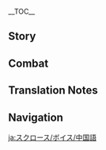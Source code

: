 {{CharacterTabs}}
{{LanguageTabs}}

__TOC__
==Story==
{{VO/Story
|character           = Sucrose
|language            = zh
|language_s          = zh
|language_t          = zh-tw
|name_s              = 砂糖
|name_t              = 砂糖

|vo_01_01_title_s    = 初次见面…
|vo_01_01_title_t    = 初次見面…
|vo_01_01_subtitle   = Hello
|vo_01_01_file       = VO_{language}{character} Hello.ogg
|vo_01_01_tx_s       = 我是砂糖，炼金术的…研究员。听说你去过很多地方，一定也…不，没什么，第一次见面，不该这么麻烦你。但…如果你愿意，和我讲讲路上有意思的事，那个…我，会很开心的。
|vo_01_01_tx_t       = 我是砂糖，煉金術的…研究員。聽說{{MC|你|妳}}去過很多地方，一定也…不，沒什麼，第一次見面，不該這麼麻煩{{MC|你|妳}}。但…如果{{MC|你|妳}}願意，和我講講路上有意思的事，那個…我，會很開心的。
|vo_01_01_rm_s       = Wǒ shì Shātáng, Liànjīnshù de... yánjiūyuán. tīngshuō nǐ qùguò hěnduō dìfāng, yīdìng yě... Bù, méishénme, dìyīcì jiànmiàn, bùgāi zhème máfan nǐ. Dàn... Rúguǒ nǐ yuànyì, hé wǒ jiǎngjiǎng lùshàng yǒu yìsì de shì, nàge... Wǒ, huì hěn kāixīn de.
|vo_01_01_rm_t       = Wǒ shì Shātáng, Liànjīnshù de... yánjiùyuán. tīngshuō nǐ qùguò hěnduō dìfāng, yīdìng yě... Bù, méishénme, dìyīcì jiànmiàn, bùgāi zhème máfan nǐ. Dàn... Rúguǒ nǐ yuànyì, hàn wǒ jiǎngjiǎng lùshàng yǒu yìsì de shì, nàge... Wǒ, huì hěn kāixīn de.
|vo_02_01_title_s    = 闲聊・好奇
|vo_02_01_title_t    = 閒聊・好奇
|vo_02_01_subtitle   = Chat: Curiosity
|vo_02_01_file       = VO_{language}{character} Chat - Curiosity.ogg
|vo_02_01_tx_s       = 那是什么？啊…不见了，我可以去看看吗！
|vo_02_01_tx_t       = 那是什麼？啊…不見了，我可以去看看嗎！
|vo_02_01_rm         = Nà shì shénme? A... Bùjiànle, wǒ kěyǐ qù kànkàn ma!
|vo_02_02_title_s    = 闲聊・整理
|vo_02_02_title_t    = 閒聊・整理
|vo_02_02_subtitle   = Chat: Organization
|vo_02_02_file       = VO_{language}{character} Chat - Organization.ogg
|vo_02_02_tx_s       = 趁现在，赶快整理一下研究笔记…
|vo_02_02_tx_t       = 趁現在，趕快整理一下研究筆記…
|vo_02_02_rm_s       = Chèn xiànzài, gǎnkuài zhěnglǐ yīxià yánjiū bǐjì...
|vo_02_02_rm_t       = Chèn xiànzài, gǎnkuài zhěnglǐ yīxià yánjiù bǐjì...
|vo_02_03_title_s    = 闲聊・深呼吸
|vo_02_03_title_t    = 閒聊・深呼吸
|vo_02_03_subtitle   = Chat: Deep Breaths
|vo_02_03_file       = VO_{language}{character} Chat - Deep Breaths.ogg
|vo_02_03_tx_s       = 嗯&mdash;&mdash;！好久没出来透气了。
|vo_02_03_tx_t       = 嗯&mdash;&mdash;！好久沒出來透氣了。
|vo_02_03_rm         = Ng{{lmdash}}! Hǎojiǔ méi chūlái tòuqìle.

<!-- Weather -->
|vo_03_01_title_s    = 刮大风了…
|vo_03_01_title_t    = 颳大風了…
|vo_03_01_subtitle   = When the Wind Is Blowing
|vo_03_01_file       = VO_{language}{character} When the Wind Is Blowing.ogg
|vo_03_01_tx_s       = 今天城里的风车，转得好快。欸，你说，如果在小动物背上，也装一个像风车一样的东西，会让它们跑得更快呢，还是会飞起来呢？
|vo_03_01_tx_t       = 今天城裡的風車，轉得好快。欸，{{MC|你|妳}}說，如果在小動物背上，也裝一個像風車一樣的東西，會讓它們跑得更快呢，還是會飛起來呢？
|vo_03_01_rm_s       = Jīntiān chénglǐ de fēngchē, zhuàn dé hǎo kuài. Ei, nǐ shuō, rúguǒ zài xiǎo-dòngwù bèishàng, yě zhuāng yīgè xiàng fēngchē yīyàng de dōngxi, huì ràng tāmen pǎo de gēng kuài ne, háishì huì fēiqǐlái ne?
|vo_03_01_rm_t       = 
|vo_03_02_title_s    = 下雪的时候…
|vo_03_02_title_t    = 下雪的時候…
|vo_03_02_subtitle   = When It Snows
|vo_03_02_file       = VO_{language}{character} When It Snows.ogg
|vo_03_02_tx_s       = 这么大的雪，一年都没有几次，错过了，想研究就要等明年了，所以就别拦我啦。啊…阿嚏！呃…我知道了，我多穿一点…
|vo_03_02_tx_t       = 這麼大的雪，一年都沒有幾次，錯過了，想研究就要等明年了，所以就別攔我啦。啊…阿嚏！呃…我知道了，我多穿一點…
|vo_03_02_rm_s       = Zhème dà de xuě, yī nián dōu méiyǒu jǐ cì, cuòguòle, xiǎng yánjiū jiù yào děng míngniánle, suǒyǐ jiù bié lán wǒ la. A... Atì! E... Wǒ zhīdàole, wǒ duō chuān yīdiǎn...
|vo_03_02_rm_t       = Zhème dà de xuě, yī nián dōu méiyǒu jǐ cì, cuòguòle, xiǎng yánjiù jiù yào děng míngniánle, suǒyǐ jiù bié lán wǒ la. A... Atì! E... Wǒ zhīdàole, wǒ duō chuān yīdiǎn...
|vo_03_03_title_s    = 阳光很好…
|vo_03_03_title_t    = 陽光很好…
|vo_03_03_subtitle   = When the Sun Is Out
|vo_03_03_file       = VO_{language}{character} When the Sun Is Out.ogg
|vo_03_03_tx_s       = 天…天已经亮了？！那、那再做最后一次实验吧，做完就休息！嗯，最后一次…
|vo_03_03_tx_t       = 天…天已經亮了？！那、那再做最後一次實驗吧，做完就休息！嗯，最後一次…
|vo_03_03_rm_s       = Tiān... Tiān yǐjīng liàng le?! Nà, nà zàizuò zuìhòu yīcì shíyàn ba, zuòwán jiù xiūxi! Ng, zuìhòu yīcì...
|vo_03_03_rm_t       = Tiān... Tiān yǐjīng liàng le?! Nà, nà zàizuò zuìhòu yīcì shíyàn ba, zuòwán jiù xiūxí! Ng, zuìhòu yīcì...
|vo_03_04_title_s    = 下雨的时候…
|vo_03_04_title_t    = 下雨的時候…
|vo_03_04_subtitle   = When It Rains
|vo_03_04_file       = VO_{language}{character} When It Rains.ogg
|vo_03_04_tx_s       = 湿度上升，嗯…要不要再加一组实验呢？
|vo_03_04_tx_t       = 濕度上升，嗯…要不要再加一組實驗呢？
|vo_03_04_rm         = Shīdù shàngshēng, ng... Yàobùyào zài jiā yī zǔ shíyàn ne?
|vo_04_01_title_s    = 早上好…
|vo_04_01_title_t    = 早安…
|vo_04_01_subtitle   = Good Morning
|vo_04_01_file       = VO_{language}{character} Good Morning.ogg
|vo_04_01_tx_s       = 早上好，昨晚睡得还好吗？研究表明，只有睡眠充足，第二天的精神才会好，而且，脑袋的运转也会更高效哦。欸…什么？我总是熬夜？那个…唔，没办法嘛。
|vo_04_01_tx_t       = 早安，昨晚睡得還好嗎？研究表明，只有睡眠充足，第二天的精神才會好，而且，腦袋的運轉也會更順暢哦。欸…什麼？我總是熬夜？那個…唔，沒辦法嘛。
|vo_04_01_rm_s       = Zǎoshàng-hǎo, zuówǎn shuì de hái hǎo ma? Yánjiū biǎomíng, zhǐyǒu shuìmián chōngzú, dì'èr tiān de jīngshén cái huì hǎo, érqiě, nǎodài de yùnzhuàn yě huì gèng gāoxiào o. Ei... Shénme? Wǒ zǒngshì áoyè? Nàge... N, méi bànfǎ ma.
|vo_04_01_rm_t       = Zǎo'ān, zuówǎn shuì de hái hǎo ma? Yánjiù biǎomíng, zhǐyǒu shuìmián chōngzú, dì'èr tiān de jīngshén cái huì hǎo, érqiě, nǎodài de yùnzhuàn yě huì gèng shùnchàng o. Ei... Shénme? Wǒ zǒngshì áoyè? Nàge... N, méi bànfǎ ma.
|vo_04_02_title_s    = 中午好…
|vo_04_02_title_t    = 午安…
|vo_04_02_subtitle   = Good Afternoon
|vo_04_02_file       = VO_{language}{character} Good Afternoon.ogg
|vo_04_02_tx_s       = 呜哇！别、别过来！啊…不是，我的意思是，不要靠得太近，我在做实验，这个…可能会爆炸的。
|vo_04_02_tx_t       = 嗚哇！別、別過來！啊…不是，我的意思是，不要靠得太近，我在做實驗，這個…可能會爆炸的。
|vo_04_02_rm         = Wuwa! Bié, bié guòlái! A... Bùshì, wǒ de yìsì shì, bùyào kào de tài jìn, wǒ zài zuò shíyàn, zhège... kěnéng huì bàozhà de.
|vo_04_03_title_s    = 晚上好…
|vo_04_03_title_t    = 晚上好…
|vo_04_03_subtitle   = Good Evening
|vo_04_03_file       = VO_{language}{character} Good Evening.ogg
|vo_04_03_tx_s       = 晚上好，啊…请稍等一下！「实验体玖零伍式」的光照分泌物其实有两种，为了明确区分，就叫「壹零叁叁式」和「壹零叁伍式」…嗯，好了，请问有什么事情要找我吗？
|vo_04_03_tx_t       = 晚上好，啊…請稍等一下！「實驗體玖零伍式」的光照分泌物其實有兩種，為了明確區分，就叫「壹零三參式」和「壹零參伍式」…嗯，好了，請問有什麼事情要找我嗎？
|vo_04_03_rm_s       = Wǎnshàng-hǎo, A... qǐng shāoděng yīxià! "Shíyàn-tǐ Jiǔlíngwǔ-shì" de guāngzhào fēnmìwù qíshí yǒu liǎng zhǒng, wèile míngquè qūfēn, jiù jiào "Yīlíngsānsān-shì" hé "Yīlíngsānwǔ-shì"... Ng, hǎole, qǐngwèn yǒu shénme shìqíng yào zhǎo wǒ ma?
|vo_04_03_rm_t       = Wǎnshàng-hǎo, A... qǐng shāoděng yīxià! "Shíyàn-tǐ Jiǔlíngwǔ-shì" de guāngzhào fēnmìwù qíshí yǒu liǎng zhǒng, wèile míngquè qūfēn, jiù jiào "Yīlíngsānsān-shì" hàn "Yīlíngsānwǔ-shì"... Ng, hǎole, qǐngwèn yǒu shénme shìqíng yào zhǎo wǒ ma?
|vo_04_04_title_s    = 晚安…
|vo_04_04_title_t    = 晚安…
|vo_04_04_subtitle   = Good Night
|vo_04_04_file       = VO_{language}{character} Good Night.ogg
|vo_04_04_tx_s       = 不用等我，先去休息吧。唔…有这么不放心吗？实验已经在收尾了，不会熬夜的，真的…
|vo_04_04_tx_t       = 不用等我，先去休息吧。唔…有這麼不放心嗎？實驗已經在收尾了，不會熬夜的，真的…
|vo_04_04_rm_s       = Bùyòng děng wǒ, xiān qù xiūxi bā. N... Yǒu zhème bù fàngxīn ma? Shíyàn yǐjīng zài shōuwěile, bùhuì áoyè de, zhēnde...
|vo_04_04_rm_t       = Bùyòng děng wǒ, xiān qù xiūxí bā. N... Yǒu zhème bù fàngxīn ma? Shíyàn yǐjīng zài shōuwěile, bùhuì áoyè de, zhēnde...
|vo_05_01_title_s    = 关于{name_s}自己・「生物炼金」
|vo_05_01_title_t    = 關於{name_t}自己・「生物煉金」
|vo_05_01_subtitle   = About {character}: Bio-Alchemy
|vo_05_01_file       = VO_{language}{character} About {character} - Bio-Alchemy.ogg
|vo_05_01_tx_s       = 「生物炼金」，比起「创造」，更注重「改造」，找到生物隐藏起来的优点，然后放大，结合，结果往往都让人大吃一惊。嗯…生命真的是太神奇了，究竟还有多少我们不知道的东西呢？
|vo_05_01_tx_t       = 「生物煉金」，比起「創造」，更注重「改造」，找到生物隱藏起來的優點，然後放大，結合，結果往往都讓人大吃一驚。嗯…生命真的是太神奇了，究竟還有多少我們不知道的東西呢？
|vo_05_01_rm_s       = "Shēngwù liànjīn", bǐqǐ "chuàngzào", gèng zhùzhòng "gǎizào", zhǎodào shēngwù yǐncáng qǐlái de yōudiǎn, ránhòu fàngdà, jiéhé, jiéguǒ wǎngwǎng dōu ràng rén dàchī-yījīng. Ng... Shēngmìng zhēnde shì tài shénqíle, jiūjìng háiyǒu duōshǎo wǒmen bùzhīdào de dōngxi ne?
|vo_05_01_rm_t       = "Shēngwù liànjīn", bǐqǐ "chuàngzào", gèng zhùzhòng "gǎizào", zhǎodào shēngwù yǐncáng qǐlái de yōudiǎn, ránhòu fàngdà, jiéhé, jiéguǒ wǎngwǎng dōu ràng rén dàchī-yījīng. Ng... Shēngmìng zhēnde shì tài shénqíle, jiùjìng háiyǒu duōshǎo wǒmen bùzhīdào de dōngxī ne?
|vo_05_02_title_s    = 关于{name_s}自己・怕生
|vo_05_02_title_t    = 關於{name_t}自己・怕生
|vo_05_02_subtitle   = About {character}: Fear of Strangers
|vo_05_02_file       = VO_{language}{character} About {character} - Fear of Strangers.ogg
|vo_05_02_tx_s       = 我…其实我不知道怎么和陌生人说话。每个人性格都不一样，在意的东西也不一样，一不小心就会不够礼貌，或者哪里冒犯了，唉…说话真的好难啊，比炼金术什么的难多了。
|vo_05_02_tx_t       = 我…其實我不知道怎麼和陌生人說話。每個人性格都不一樣，在意的東西也不一樣，一不小心就會不夠禮貌，或者哪裡冒犯了，唉…說話真的好難啊，比煉金術什麼的難多了。
|vo_05_02_rm_s       = Wǒ... Qíshí wǒ bù zhīdào zěnme hé mòshēngrén shuōhuà. Měigèrén xìnggé dōu bùyīyàng, zàiyì de dōngxi yě bùyīyàng, yībù-xiǎoxīn jiù huì bùgòu lǐmào, huòzhě nǎlǐ màofàn le, ai... Shuōhuà zhēn de hǎo nán a, bǐ liànjīnshù shénmede nánduōle.
|vo_05_02_rm_t       = Wǒ... Qíshí wǒ bù zhīdào zěnme hàn mòshēngrén shuōhuà. Měigèrén xìnggé dōu bùyīyàng, zàiyì de dōngxī yě bùyīyàng, yībù-xiǎoxīn jiù huì bùgòu lǐmào, huòzhě nǎlǐ màofàn le, ai... Shuōhuà zhēn de hǎo nán a, bǐ liànjīnshù shénmede nánduōle.
|vo_05_03_title_s    = 关于{name_s}自己・耳朵
|vo_05_03_title_t    = 關於{name_t}自己・耳朵
|vo_05_03_subtitle   = About {character}: Ears
|vo_05_03_file       = VO_{language}{character} About {character} - Ears.ogg
|vo_05_03_tx_s       = 你…你注意到了啊。我的耳朵是家里遗传下来的，和其他人很不一样，所以平时我都会用头发尽量把它们藏起来…
|vo_05_03_tx_t       = {{MC|你|妳}}…{{MC|你|妳}}注意到了啊。我的耳朵是家裡遺傳下來的，和其他人很不一樣，所以平時我都會用頭髮盡量把它們藏起來…
|vo_05_03_rm_s       = Nǐ... Nǐ zhùyì dàole a. Wǒ de ěrduǒ shì jiālǐ yíchuán xiàlái de, hé qítā rén hěn bùyīyàng, suǒyǐ píngshí wǒ dōu huì yòng tóufà jǐnliáng bǎ tāmen cángqǐlái...
|vo_05_03_rm_t       = Nǐ... Nǐ zhùyì dàole a. Wǒ de ěrduǒ shì jiālǐ yíchuán xiàlái de, hàn qítā rén hěn bùyīyàng, suǒyǐ píngshí wǒ dōu huì yòng tóufà jǐnliáng bǎ tāmen cángqǐlái...
|vo_06_01_title_s    = 关于我们・观察
|vo_06_01_title_t    = 關於我們・觀察
|vo_06_01_subtitle   = About Us: Observing
|vo_06_01_file       = VO_{language}{character} About Us - Observing.ogg
|vo_06_01_tx_s       = 我对你的经历，特别好奇，所以…我可以「观察」你一段时间吗？我会很安静的，不会打扰你，这样…你会介意吗？
|vo_06_01_tx_t       = 我對{{MC|你|妳}}的經歷，特別好奇，所以…我可以「觀察」{{MC|你|妳}}一段時間嗎？我會很安靜的，不會打擾你，這樣…{{MC|你|妳}}會介意嗎？
|vo_06_01_rm         = Wǒ duì nǐ de jīnglì, tèbié hàoqí, suǒyǐ... Wǒ kěyǐ "guānchá" nǐ yī duàn shíjiān ma? Wǒ huì hěn ānjìng de, bùhuì dǎrǎo nǐ, zhèyàng... Nǐ huì jièyì ma?
|vo_06_02_title_s    = 关于我们・收获
|vo_06_02_title_t    = 關於我們・收穫
|vo_06_02_subtitle   = About Us: Perks
|vo_06_02_friendship = 6
|vo_06_02_file       = VO_{language}{character} About Us - Perks.ogg
|vo_06_02_tx_s       = 老实说，一开始我看你不怎么说话，有点害怕…还以为是在哪里冒犯了你，后来时间长了才慢慢发现，原来，你还是挺好相处的。嘿嘿，这也算…「观察」的意外收获吧。
|vo_06_02_tx_t       = 老實說，一開始我看{{MC|你|妳}}不怎麼說話，有點害怕…還以為是在哪裡冒犯了{{MC|你|妳}}，後來時間長了才慢慢發現，原來，{{MC|你|妳}}還是挺好相處的。嘿嘿，這也算…「觀察」的意外收穫吧。
|vo_06_02_rm         = Lǎoshí shuō, yī kāishǐ wǒ kàn nǐ bùzěnme shuōhuà, yǒudiǎn hàipà... Hái yǐwéi shì zài nǎlǐ màofànle nǐ, hòulái shíjiān cháng le cái mànmàn fāxiàn, yuánlái, nǐ háishì tǐnghǎo xiāngchǔ de. Heihei, zhè yě suàn... "guānchá" de yìwài shōuhuò ba.
|vo_06_03_title_s    = 关于我们・请求
|vo_06_03_title_t    = 關於我們・請求
|vo_06_03_subtitle   = About Us: Requests
|vo_06_03_friendship = 6
|vo_06_03_quest      = The Outlander Who Caught the Wind
|vo_06_03_file       = VO_{language}{character} About Us - Requests.ogg
|vo_06_03_tx_s       = 听说，是你赶走了风魔龙？战斗一定特别危险吧，幸好你没事。那个…有件小事，风魔龙它在战斗的时候，有没有，掉下来什么东西呢？鳞也好，皮也好，一点点就可以，我想，研究一下…
|vo_06_03_tx_t       = 聽說，是{{MC|你|妳}}趕走了風魔龍？戰鬥一定很危險吧，幸好{{MC|你|妳}}沒事。那個…有件小事，風魔龍它在戰鬥的時候，有沒有，掉下來什麼東西呢？鱗也好，皮也好，一點點就可以，我想，研究一下…
|vo_06_03_rm_s       = Tīngshuō, shì nǐ gǎnzǒu le Fēngmólóng? Zhàndòu yīdìng tèbié wēixiǎn bā, xìnghǎo nǐ méishì. Nàge... yǒu jiàn xiǎoshì, Fēngmólóng tā zài zhàndòu de shíhòu, yǒuméiyǒu, diào xiàlái shénme dōngxi ne? Lín yěhǎo, pí yěhǎo, yīdiǎndiǎn jiù kěyǐ, wǒ xiǎng, yánjiū yīxià...
|vo_06_03_rm_t       = Tīngshuō, shì nǐ gǎnzǒu le Fēngmólóng? Zhàndòu yīdìng hěn wéixiǎn bā, xìnghǎo nǐ méishì. Nàge... yǒu jiàn xiǎoshì, Fēngmólóng tā zài zhàndòu de shíhòu, yǒuméiyǒu, diào xiàlái shénme dōngxī ne? Lín yěhǎo, pí yěhǎo, yīdiǎndiǎn jiù kěyǐ, wǒ xiǎng, yánjiù yīxià...
|vo_07_01_title_s    = 关于「神之眼」…
|vo_07_01_title_t    = 關於「神之眼」…
|vo_07_01_subtitle   = About the [[Vision]]
|vo_07_01_friendship = 4
|vo_07_01_file       = VO_{language}{character} About the Vision.ogg
|vo_07_01_tx_s       = 「神之眼」，是我最重要的实验器材。欸？就、就是实验器材啊，没有了「神之眼」，很多跟元素相关的实验，就没办法进行了。你说战斗？啊…偶尔吧，去野外找材料的时候，偶尔会用到。
|vo_07_01_tx_t       = 「神之眼」，是我最重要的實驗器材。欸？就、就是實驗器材啊，沒有了「神之眼」，很多跟元素相關的實驗，就沒辦法進行了。{{MC|你|妳}}說戰鬥？啊…偶爾吧，去野外找材料的時候，偶爾會用到。
|vo_07_01_rm         = "Shénzhīyǎn", shì wǒ zuì zhòngyào de shíyàn qìcái. Ei? Jiù, jiùshì shíyàn qìcái a, méiyǒule "Shénzhīyǎn", hěnduō gēn yuánsù xiāngguān de shíyàn, jiù méi bànfǎ jìnxíngle. Nǐ shuō zhàndòu? A... Ǒu'ěr ba, qù yěwài zhǎo cáiliào de shíhòu, ǒu'ěr huì yòngdào.
|vo_07_02_title_s    = 有什么想要分享…
|vo_07_02_title_t    = 有什麼想要分享…
|vo_07_02_subtitle   = Something to Share
|vo_07_02_file       = VO_{language}{character} Something to Share.ogg
|vo_07_02_tx_s       = 这个房间里，都是我收藏的骨头。放在左边柜子里的，有蜥蜴，青蛙，还有草鱼，挂在前面的是野猪，右边角落里的那个，是丘丘人…啊，别紧张，不用害怕，其实都是很可爱的东西，习惯了就好了。
|vo_07_02_tx_t       = 這個房間裡，都是我收藏的骨頭。放在左邊櫃子裡的，有蜥蜴，青蛙，還有草魚，掛在前面的是野豬，右邊角落裡的那個，是丘丘人…啊，別緊張，不用害怕，其實都是很可愛的東西，習慣了就好了。
|vo_07_02_rm_s       = Zhège fángjiān lǐ, dōushì wǒ shōucáng de gǔtóu. Fàng zài zuǒbiān guìzi lǐ de, yǒu xīyì, qīngwā, háiyǒu cǎoyú, guàzài qiánmiàn de shì yězhū, yòubiān jiǎoluò lǐ de nàge, shì qiūqiū-rén... A, bié jǐnzhāng, bùyòng hàipà, qíshí dōushì hěn kě'ài de dōngxi, xíguànle jiù hǎole.
|vo_07_02_rm_t       = 
|vo_07_03_title_s    = 感兴趣的见闻…
|vo_07_03_title_t    = 感興趣的見聞…
|vo_07_03_subtitle   = Interesting Things
|vo_07_03_file       = VO_{language}{character} Interesting Things.ogg
|vo_07_03_tx_s       = 你看，种在这里的冰雾花，其实每一朵都不一样。这一朵冰元素含量更高，这一朵花期更长…嗯？你问那一朵，哦，那一朵叫「叁式冰雾花改十七号放大版」，特点，嗯…就是更大一点。
|vo_07_03_tx_t       = {{MC|你|妳}}看，種在這裡的冰霧花，其實每一朵都不一樣。這一朵冰元素含量更高，這一朵花期更長…嗯？{{MC|你|妳}}問那一朵，哦，那一朵叫「參式冰霧花改十七號放大版」，特點，嗯…就是更大一點。
|vo_07_03_rm_s       = Nǐ kàn, zhǒng zài zhèlǐ de Bīngwù-huā, qíshí měi yī duǒ dōu bùyīyàng. Zhè yī duǒ bīng-yuánsù hánliàng gèng gāo, zhè yī duǒ huāqī gèng cháng... Ǹg? Nǐ wèn nà yī duǒ, o, nà yī duǒ jiào "Sān-shì Bīngwù-huā Gǎi Shíqī-hào Fàngdà-bǎn", tèdiǎn, ǹg... jiùshì gèng dà yīdiǎn.
|vo_07_03_rm_t       = Nǐ kàn, zhǒng zài zhèlǐ de Bīngwù-huā, qíshí měi yī duǒ dōu bùyīyàng. Zhè yī duǒ bīng-yuánsù hánliàng gèng gāo, zhè yī duǒ huāqí gèng cháng... Ǹg? Nǐ wèn nà yī duǒ, o, nà yī duǒ jiào "Sān-shì Bīngwù-huā Gǎi Shíqī-hào Fàngdà-bǎn", tèdiǎn, ǹg... jiùshì gèng dà yīdiǎn.
|vo_08_01_title_s    = 关于诺艾尔…
|vo_08_01_title_t    = 關於諾艾爾…
|vo_08_01_subtitle   = About [[Noelle]]
|vo_08_01_friendship = 4
|vo_08_01_file       = VO_{language}{character} About Noelle.ogg
|vo_08_01_tx_s       = 她…经常会主动帮我的忙，但有时候太热情了，反而…让我有点苦恼。有一次，她看到我实验室门前堆了三箱器材，就很麻利地帮我搬了进来，但其实…那些都是我刚刚搬出去的。
|vo_08_01_tx_t       = 她…經常會主動幫我的忙，但有時候太熱情了，反而…讓我有點苦惱。有一次，她看到我實驗室門前堆了三箱器材，就很俐落地幫我搬了進來，但其實…那些都是我剛剛搬出去的。
|vo_08_01_rm_s       = Tā... jīngcháng huì zhǔdòng bāng wǒ de máng, dàn yǒushíhòu tài rèqíng le, fǎn'ér... ràng wǒ yǒudiǎn kǔnǎo. Yǒu yīcì, tā kàndào wǒ shíyàn-shì ménqián duīle sān xiāng qìcái, jiù hěn málì de bāng wǒ bānle jìnlái, dàn qíshí... Nàxiē dōushì wǒ gānggāng bān chūqù de.
|vo_08_01_rm_t       = Tā... jīngcháng huì zhǔdòng bāng wǒ de máng, dàn yǒushíhòu tài rèqíng le, fǎn'ér... ràng wǒ yǒudiǎn kǔnǎo. Yǒu yīcì, tā kàndào wǒ shíyàn-shì ménqián duīle sān xiāng qìcái, jiù hěn lìluò de bāng wǒ bānle jìnlái, dàn qíshí... Nàxiē dōushì wǒ gānggāng bān chūqù de.
|vo_08_02_title_s    = 关于可莉…
|vo_08_02_title_t    = 關於可莉…
|vo_08_02_subtitle   = About [[Klee]]
|vo_08_02_friendship = 4
|vo_08_02_file       = VO_{language}{character} About Klee.ogg
|vo_08_02_tx_s       = 她已经被琴团长关过好多次禁闭了，但只要被放出来，不久就又会闯祸，唉，不知道有没有真的反省过。啊…我答应她，要帮她做一个会蹦会跳，又很安全的蹦蹦，只不过现在，设计上还有不少问题…
|vo_08_02_tx_t       = 她已經被琴團長關過好多次禁閉了，但只要被放出來，不久就又會闖禍，唉，不知道有沒有真的反省過。啊…我答應她，要幫她做一個會蹦會跳，又很安全的蹦蹦，只不過現在，設計上還有不少問題…
|vo_08_02_rm         = Tā yǐjīng bèi Qín-tuánzhǎng guān guò hǎoduō cì jìnbìle, dàn zhǐyào bèi fàng chūlái, bùjiǔ jiù yòu huì chuǎnghuò, ai, bùzhīdào yǒuméiyǒu zhēnde fǎnxǐng guò. A... wǒ dāyìng tā, yào bāng tā zuò yīgè huìbèng-huìtiào, yòu hěn ānquán de Bèngbèng, zhǐbùguò xiànzài, shèjì shàng háiyǒu bùshǎo wèntí...
|vo_08_03_title_s    = 关于琴…
|vo_08_03_title_t    = 關於琴…
|vo_08_03_subtitle   = About [[Jean]]
|vo_08_03_friendship = 4
|vo_08_03_file       = VO_{language}{character} About Jean.ogg
|vo_08_03_tx_s       = 我有点不敢和琴团长说话，因为她太严肃了…我知道她是个很好的人，但、但知道归知道，害怕…还是会害怕。我一般都不会去打扰她，实在有不得不找她的事，我…我也会拜托阿贝多先生。
|vo_08_03_tx_t       = 我有點不敢和琴團長說話，因為她太嚴肅了…我知道她是個很好的人，但、但知道歸知道，害怕…還是會害怕。我通常都不會去打擾她，實在有不得不找她的事，我…我也會拜託阿貝多先生。
|vo_08_03_rm_s       = Wǒ yǒudiǎn bùgǎn hé Qín-tuánzhǎng shuōhuà, yīnwéi tā tài yánsùle... Wǒ zhīdào tā shì gè hěnhǎo de rén, dàn, dàn zhīdào guī zhīdào, hàipà... háishì huì hàipà. Wǒ yībān dōu bùhuì qù dǎrǎo tā, shízài yǒu bùdébù zhǎo tā de shì, wǒ... wǒ yě huì bàituō Ābèiduō-xiānshēng.
|vo_08_03_rm_t       = Wǒ yǒudiǎn bùgǎn hàn Qín-tuánzhǎng shuōhuà, yīnwéi tā tài yánsùle... Wǒ zhīdào tā shì gè hěnhǎo de rén, dàn, dàn zhīdào guī zhīdào, hàipà... háishì huì hàipà. Wǒ tōngcháng dōu bùhuì qù dǎrǎo tā, shízài yǒu bùdébù zhǎo tā de shì, wǒ... wǒ yě huì bàituō Ābèiduō-xiānshēng.
|vo_08_04_title_s    = 关于丽莎…
|vo_08_04_title_t    = 關於麗莎…
|vo_08_04_subtitle   = About [[Lisa]]
|vo_08_04_friendship = 4
|vo_08_04_file       = VO_{language}{character} About Lisa.ogg
|vo_08_04_tx_s       = 我觉得她，好像懂的特别多。她明明没有看过我的研究，但有好几次，都给了我最关键的建议。她到底是怎么知道的呢？是…观察？还是推理呢？
|vo_08_04_tx_t       = 我覺得她，好像懂的很多。她明明沒有看過我的研究，但有好幾次，都給了我最關鍵的建議。她到底是怎麼知道的呢？是…觀察？還是推理呢？
|vo_08_04_rm_s       = Wǒ juéde tā, hǎo xiàng dǒng de tèbié duō. Tā míngmíng méiyǒu kàn'guò wǒ de yánjiū, dàn yǒu hǎo jǐ cì, dōu gěile wǒ zuì guānjiàn de jiànyì. Tā dàodǐ shì zěnme zhīdào de ne? Shì... guānchá? Háishì tuīlǐ ne?
|vo_08_04_rm_t       = Wǒ juéde tā, hǎo xiàng dǒng de hěn duō. Tā míngmíng méiyǒu kàn'guò wǒ de yánjiū, dàn yǒu hǎo jǐ cì, dōu gěile wǒ zuì guānjiàn de jiànyì. Tā dàodǐ shì zěnme zhīdào de ne? Shì... guānchá? Háishì tuīlǐ ne?
|vo_08_05_title_s    = 关于凯亚…
|vo_08_05_title_t    = 關於凱亞…
|vo_08_05_subtitle   = About [[Kaeya]]
|vo_08_05_friendship = 4
|vo_08_05_file       = VO_{language}{character} About Kaeya.ogg
|vo_08_05_tx_s       = 唔…我知道他喜欢开玩笑，也没有存心捉弄我的意思。可是，我实在是…分不清他的哪句话是真话，哪句话又是玩笑，所以最后要不然就变得很尴尬，要不然，就是我出洋相…
|vo_08_05_tx_t       = 唔…我知道他喜歡開玩笑，也沒有存心捉弄我的意思。可是，我實在是…分不清他的哪句話是真話，哪句話又是玩笑，所以最後要不然就變得很尷尬，要不然，就是我出洋相…
|vo_08_05_rm         = N... Wǒ zhīdào tā xǐhuān kāiwánxiào, yě méiyǒu cúnxīn zhuōnòng wǒ de yìsì. Kěshì, wǒ shízài shì... fēnbùqīng tā de nǎ jù huà shì zhēnhuà, nǎ jùhuà yòu shì wánxiào, suǒyǐ zuìhòu yàobùrán jiù biàn de hěn gān'gà, yàobùrán, jiùshì wǒ chū-yángxiàng...
|vo_08_06_title_s    = 关于阿贝多・艺术
|vo_08_06_title_t    = 關於阿貝多・藝術
|vo_08_06_subtitle   = About [[Albedo]]: Artistry
|vo_08_06_friendship = 4
|vo_08_06_file       = VO_{language}{character} About Albedo - Artistry.ogg
|vo_08_06_tx_s       = 当他的助手，每天都能学到很多。重点不是知识，而是「天才」的思考方法，无论是多么复杂的问题，他总能抽丝剥茧，再一一解决。在我看来，那就是艺术…
|vo_08_06_tx_t       = 當他的助手，每天都能學到很多。重點不是知識，而是「天才」的思考方法，無論是多麼複雜的問題，他總能抽絲剝繭，再一一解決。在我看來，那就是藝術…
|vo_08_06_rm_s       = Dāng tā de zhùshǒu, měitiān dōu néng xué dào hěnduō. Zhòngdiǎn bù shì zhīshi, érshì "tiāncái" de sīkǎo fāngfǎ, wúlùn shì duōme fùzá de wèntí, tā zǒngnéng chōusī-bōjiǎn, zài yīyī jiějué. Zài wǒ kànlái, nà jiùshì yìshù...
|vo_08_06_rm_t       = Dāng tā de zhùshǒu, měitiān dōu néng xué dào hěnduō. Zhòngdiǎn bù shì zhīshì, érshì "tiāncái" de sīkǎo fāngfǎ, wúlùn shì duōme fùzá de wèntí, tā zǒngnéng chōusī-bōjiǎn, zài yīyī jiějué. Zài wǒ kànlái, nà jiùshì yìshù...
|vo_08_07_title_s    = 关于阿贝多・天赋
|vo_08_07_title_t    = 關於阿貝多・天賦
|vo_08_07_subtitle   = About Albedo: Talent
|vo_08_07_friendship = 4
|vo_08_07_file       = VO_{language}{character} About Albedo - Talent.ogg
|vo_08_07_tx_s       = 你说天赋？嗯…假如和他做同样的研究，可能确实一辈子都没法超过他。但，我研究「生物炼金」并没有故意要躲开他的意思，只是…嗯，我和他恰好有不同的爱好，还有梦想，仅此而已吧。
|vo_08_07_tx_t       = {{MC|你|妳}}說天賦？嗯…假如和他做同樣的研究，可能確實一輩子都沒法超過他。但，我研究「生物煉金」並沒有故意要躲開他的意思，只是…嗯，我和他恰好有不同的愛好，還有夢想，僅此而已吧。
|vo_08_07_rm_s       = Nǐ shuō tiānfù? Ng... Jiǎrú hé tā zuò tóngyàng de yánjiū, kěnéng quèshí yībèizǐ dōu méifǎ chāoguò tā. Dàn, wǒ yánjiū "shēngwù liànjīn" bìng méiyǒu gùyì yào duǒkāi tā de yìsì, zhǐ shì... Ng, wǒ hé tā qiàhǎo yǒu bùtóng de àihào, háiyǒu mèngxiǎng, jǐncǐ éryǐ ba.
|vo_08_07_rm_t       = Nǐ shuō tiānfù? Ng... Jiǎrú hàn tā zuò tóngyàng de yánjiù, kěnéng quèshí yībèizǐ dōu méifǎ chāoguò tā. Dàn, wǒ yánjiù "shēngwù liànjīn" bìng méiyǒu gùyì yào duǒkāi tā de yìsì, zhǐ shì... Ng, wǒ hàn tā qiàhǎo yǒu bùtóng de àihào, háiyǒu mèngxiǎng, jǐncǐ éryǐ ba.
|vo_08_08_title_s    = 关于安柏…
|vo_08_08_title_t    = 關於安柏…
|vo_08_08_subtitle   = About [[Amber]]
|vo_08_08_friendship = 4
|vo_08_08_file       = VO_{language}{character} About Amber.ogg
|vo_08_08_tx_s       = 我很好奇，为什么她做的布偶，名字叫「兔兔伯爵」呢？和兔子没什么关系吧。唔…你说，头上的发带，很像兔耳朵？…有道理，但其实这是刻板印象，也有很多兔子耳朵是垂下来的。
|vo_08_08_tx_t       = 我很好奇，為什麼她做的布偶，名字叫「兔兔伯爵」呢？和兔子沒什麼關係吧。唔…{{MC|你|妳}}說，頭上的髮帶，很像兔耳朵？…有道理，但其實這是刻板印象，也有很多兔子耳朵是垂下來的。
|vo_08_08_rm_s       = Wǒ hěn hàoqí, wéishénme tā zuò de bù'ǒu, míngzì jiào "Tùtù Bójué" ne? Hé tùzǐ méishénme guānxì bā. N... nǐ shuō, tóu shàng de fàdài, hěn xiàng tù'ěrduō? ...Yǒu dàolǐ, dàn qíshí zhèshì kèbǎn yìnxiàng, yě yǒu hěnduō tùzǐ ěrduǒ shì chuí xiàlái de.
|vo_08_08_rm_t       = Wǒ hěn hàoqí, wéishénme tā zuò de bù'ǒu, míngzì jiào "Tùtù Bójué" ne? Hàn tùzǐ méishénme guānxì bā. N... nǐ shuō, tóu shàng de fàdài, hěn xiàng tù'ěrduō? ...Yǒu dàolǐ, dàn qíshí zhèshì kèbǎn yìnxiàng, yě yǒu hěnduō tùzǐ ěrduǒ shì chuí xiàlái de.
|vo_08_09_title_s    = 关于菲谢尔…
|vo_08_09_title_t    = 關於菲謝爾…
|vo_08_09_subtitle   = About [[Fischl]]
|vo_08_09_friendship = 4
|vo_08_09_file       = VO_{language}{character} About Fischl.ogg
|vo_08_09_tx_s       = 你是说《菲谢尔皇女夜谭》？我知道，作者创造出的世界很有意思，要是能亲眼去看一看就好了…欸？你在说那个「菲谢尔」啊？她啊…嗯，她…应该是没办法带我去的。
|vo_08_09_tx_t       = {{MC|你|妳}}是說《菲謝爾皇女夜譚》？我知道，作者創造出的世界很有意思，要是能親眼去看一看就好了…欸？{{MC|你|妳}}在說那個「菲謝爾」啊？她啊…嗯，她…應該是沒辦法帶我去的。
|vo_08_09_rm         = Nǐ shì shuō "Fēixiè'ěr Huángnǚ Yètán"? Wǒ zhīdào, zuòzhě chuàngzào chū de shìjiè hěn yǒu yìsì, yàoshì néng qīnyǎn qù kànyīkàn jiù hǎole... Ei? nǐ zài shuō nàgè "Fēixiè'ěr" a? Tā a... Ng, tā... yīnggāi shì méi bànfǎ dài wǒ qù de.
|vo_08_10_title_s    = 关于优菈…
|vo_08_10_title_t    = 關於優菈…
|vo_08_10_subtitle   = About [[Eula]]
|vo_08_10_friendship = 4
|vo_08_10_file       = VO_{language}{character} About Eula.ogg
|vo_08_10_tx_s       = 游击骑士的工作很危险，优菈小姐的行动又格外大胆，所以我给她制作了一个侦察装置，这样她就不用潜入敌人的营地了。但优菈小姐的气势太吓人，我有点怕她，告诉她使用方法的时候，不小心漏掉了几条注意事项，结果真的发生了意外…<br>怎么办？我会不会被她记仇了…
|vo_08_10_tx_t       = 游擊騎士的工作很危險，優菈小姐的行動又格外大膽，所以我幫她製作了一個偵察裝置，這樣她就不用潛入敵人的營地了。但優菈小姐的氣勢太嚇人，我有點怕她，告訴她使用方法的時候，不小心漏掉了幾條注意事項，結果真的發生了意外…<br>怎麼辦？我會不會被她記仇了…
|vo_08_10_rm_s       = Yóujī Qíshì de gōngzuò hěn wēixiǎn, Yōulā-xiǎojiě de xíngdòng yòu géwài dàdǎn, suǒyǐ wǒ gěi tā zhìzuò le yīgè zhēnchá zhuāngzhì, zhèyàng tā jiù bùyòng qiánrù dírén de yíngdì le. Dàn Yōulā-xiǎojiě de qìshì tài xiàrén, wǒ yǒudiǎn pà tā, gàosù tā shǐyòng-fāngfǎ de shíhòu, bù xiǎoxīn lòudiào le jǐ tiáo zhùyì shìxiàng, jiéguǒ zhēn de fāshēngle yìwài...<br>Zěnmebàn? Wǒ huìbùhuì bèi tā jìchóule...
|vo_08_10_rm_t       = Yóují Qíshì de gōngzuò hěn wéixiǎn, Yōulā-xiǎojiě de xíngdòng yòu géwài dàdǎn, suǒyǐ wǒ gěi tā zhìzuò le yīgè zhēnchá zhuāngzhì, zhèyàng tā jiù bùyòng qiánrù dírén de yíngdì le. Dàn Yōulā-xiǎojiě de qìshì tài xiàrén, wǒ yǒudiǎn pà tā, gàosù tā shǐyòng-fāngfǎ de shíhòu, bù xiǎoxīn lòudiào le jǐ tiáo zhùyì shìxiàng, jiéguǒ zhēn de fāshēngle yìwài...<br>Zěnmebàn? Wǒ huìbùhuì bèi tā jìchóule...
|vo_09_01_title_s    = 想要了解{name_s}・其一
|vo_09_01_title_t    = 想要瞭解{name_t}・其一
|vo_09_01_subtitle   = More About {character}: I
|vo_09_01_file       = VO_{language}{character} More About {character} - 01.ogg
|vo_09_01_tx_s       = 了解我？你…是对「生物炼金」感兴趣吗？你有疑问的话，我会尽量给你准确答案的。嗯？不是炼金，而是「我」？唔，这个，我也不知道该说什么…
|vo_09_01_tx_t       = 瞭解我？{{MC|你|妳}}…是對「生物煉金」感興趣嗎？{{MC|你|妳}}有疑問的話，我會盡量幫{{MC|你|妳}}準確答案的。嗯？不是煉金，而是「我」？唔，這個，我也不知道該說什麼…
|vo_09_01_rm_s       = Liǎojiě wǒ? Nǐ... shì duì "shēngwù liànjīn" gǎn xīngqù ma? Nǐ yǒu yíwèn dehuà, wǒ huì jǐnliàng gěi nǐ zhǔnquè dá'àn de. Ng? Bùshì liànjīn, érshì "wǒ"? N, zhège, wǒ yě bù zhīdào gāi shuō shénme...
|vo_09_01_rm_t       = Liǎojiě wǒ? Nǐ... shì duì "shēngwù liànjīn" gǎn xīngqù ma? Nǐ yǒu yíwèn dehuà, wǒ huì jǐnliàng bāng nǐ zhǔnquè dá'àn de. Ng? Bùshì liànjīn, érshì "wǒ"? N, zhège, wǒ yě bù zhīdào gāi shuō shénme...
|vo_09_02_title_s    = 想要了解{name_s}・其二
|vo_09_02_title_t    = 想要瞭解{name_t}・其二
|vo_09_02_subtitle   = More About {character}: II
|vo_09_02_friendship = 3
|vo_09_02_file       = VO_{language}{character} More About {character} - 02.ogg
|vo_09_02_tx_s       = 研究的本质，是寻找答案的过程。这个过程有时候很繁琐，也很累，但每次只要看看积累起来的成果，就会觉得…嗯，我是真的很喜欢做这样的事。
|vo_09_02_tx_t       = 研究的本質，是尋找答案的過程。這個過程有時候很繁瑣，也很累，但每次只要看看累積起來的成果，就會覺得…嗯，我是真的很喜歡做這樣的事。
|vo_09_02_rm_s       = Yánjiū de běnzhì, shì xúnzhǎo dá'àn de guòchéng. Zhège guòchéng yǒu shíhòu hěn fánsuǒ, yě hěn léi, dàn měicì zhǐyào kànkàn jīlěi qǐlái de chéngguǒ, jiù huì juéde... Ng, wǒ shì zhēn de hěn xǐhuān zuò zhèyàng de shì.
|vo_09_02_rm_t       = Yánjiù de běnzhí, shì xúnzhǎo dá'àn de guòchéng. Zhège guòchéng yǒu shíhòu hěn fánsuǒ, yě hěn léi, dàn měicì zhǐyào kànkàn lěijī qǐlái de chéngguǒ, jiù huì juéde... Ng, wǒ shì zhēn de hěn xǐhuān zuò zhèyàng de shì.
|vo_09_03_title_s    = 想要了解{name_s}・其三
|vo_09_03_title_t    = 想要瞭解{name_t}・其三
|vo_09_03_subtitle   = More About {character}: III
|vo_09_03_friendship = 4
|vo_09_03_file       = VO_{language}{character} More About {character} - 03.ogg
|vo_09_03_tx_s       = 小时候，我有两个好朋友，我们无话不说。本来我以为，我对她们了解得一清二楚，但后来发生了一些事，我突然就…看不透她们了。她们现在在哪儿，在做什么，还记不记得我，这些…我都不知道。就算再好的朋友，也会变成这样呢。
|vo_09_03_tx_t       = 小時候，我有兩個好朋友，我們無話不說。本來我以為，我對她們瞭解得一清二楚，但後來發生了一些事，我突然就…看不透她們了。她們現在在哪裡，在做什麼，還記不記得我，這些…我都不知道。就算再好的朋友，也會變成這樣呢。
|vo_09_03_rm_s       = Xiǎo-shíhòu, wǒ yǒu liǎnggè hǎo-péngyǒu, wǒmen wúhuà-bùshuō. Běnlái wǒ yǐwéi, wǒ duì tāmen liǎojiě de yīqīng-èrchǔ, dàn hòulái fāshēng le yīxiē shì, wǒ tūrán jiù... kàn bùtòu tāmen le. Tāmen xiànzài zài nǎr, zài zuò shénme, hái jìbùjìde wǒ, zhèxiē... wǒ dōu bù zhīdào. Jiùsuàn zài hǎo de péngyǒu, yě huì biànchéng zhèyàng ne.
|vo_09_03_rm_t       = Xiǎo-shíhòu, wǒ yǒu liǎnggè hǎo-péngyǒu, wǒmen wúhuà-bùshuō. Běnlái wǒ yǐwéi, wǒ duì tāmen liǎojiě de yīqīng-èrchǔ, dàn hòulái fāshēng le yīxiē shì, wǒ tūrán jiù... kàn bùtòu tāmen le. Tāmen xiànzài zài nǎlǐ, zài zuò shénme, hái jìbùjìde wǒ, zhèxiē... wǒ dōu bù zhīdào. Jiùsuàn zài hǎo de péngyǒu, yě huì biànchéng zhèyàng ne.
|vo_09_04_title_s    = 想要了解{name_s}・其四
|vo_09_04_title_t    = 想要瞭解{name_t}・其四
|vo_09_04_subtitle   = More About {character}: IV
|vo_09_04_friendship = 5
|vo_09_04_file       = VO_{language}{character} More About {character} - 04.ogg
|vo_09_04_tx_s       = 告诉你一个小秘密，我对谁都没有讲过。「生物炼金」的最终目标，是创造出「仙境」…对，就是童话里的那个，能找到永远的快乐与幸福的「仙境」。嘿嘿，有点幼稚对吧？但，我现在都还相信那个故事。
|vo_09_04_tx_t       = 告訴{{MC|你|妳}}一個小秘密，我對誰都沒有講過。「生物煉金」的最終目標，是創造出「仙境」…對，就是童話裡的那個，能找到永遠的快樂與幸福的「仙境」。嘿嘿，有點幼稚對吧？但，我現在都還相信那個故事。
|vo_09_04_rm         = Gàosù nǐ yīgè xiǎo-mìmì, wǒ duì shéi dōu méiyǒu jiǎng guò. "Shēngwù liànjīn" de zuìzhōng mùbiāo, shì chuàngzào chū "xiānjìng"... Duì, jiùshì tónghuà lǐ de nàge, néng zhǎodào yǒngyuǎn de kuàilè yǔ xìngfúde "xiānjìng". Heihei, yǒu diǎn yòuzhì duìba? Dàn, wǒ xiànzài dōu hái xiāngxìn nàge gùshì.
|vo_09_05_title_s    = 想要了解{name_s}・其五
|vo_09_05_title_t    = 想要瞭解{name_t}・其五
|vo_09_05_subtitle   = More About {character}: V
|vo_09_05_friendship = 6
|vo_09_05_file       = VO_{language}{character} More About {character} - 05.ogg
|vo_09_05_tx_s       = 嗯…如果你忙的话，就去忙吧，我不想给你添麻烦。不忙？真的不忙吗？没事的，就算忙也没关系，一个人做实验我早就习惯了。啊…真、真的不忙？那…那可不可以，帮帮我的忙？或者…只是陪我说说话，什么的…
|vo_09_05_tx_t       = 嗯…如果{{MC|你|妳}}忙的話，就去忙吧，我不想給{{MC|你|妳}}添麻煩。不忙？真的不忙嗎？沒事的，就算忙也沒關係，一個人做實驗我早就習慣了。啊…真、真的不忙？那…那可不可以，幫幫我的忙？或者…只是陪我說說話，什麼的…
|vo_09_05_rm         = Ng... Rúguǒ nǐ máng dehuà, jiù qù máng ba, wǒ bùxiǎng gěi nǐ tiān máfan. Bùmáng? Zhēn de bùmáng ma? Méishì de, jiùsuàn máng yě méiguānxì, yīgèrén zuò shíyàn wǒ zǎojiù xíguàn le. A... Zhēn, zhēnde bùmáng? Nà... nà kěbùkěyǐ, bāngbāng wǒ de máng? Huòzhě... zhǐ shì péi wǒ shuōshuōhuà, shénmede...
|vo_10_01_title_s    = {name_s}的爱好…
|vo_10_01_title_t    = {name_t}的愛好…
|vo_10_01_subtitle   = {character}'s Hobbies
|vo_10_01_file       = VO_{language}{character} Hobbies.ogg
|vo_10_01_tx_s       = 我喜欢看起来很规则的东西，你看，书架上每一本实验记录，厚度都是一样的，实验台上的几百瓶药水，都是按功效与颜色分别排好…欸？…欸欸？！为什么这瓶紫色的药水会出现在这里！我、我要全部整理一遍！
|vo_10_01_tx_t       = 我喜歡看起來很規則的東西，{{MC|你|妳}}看，書架上每一本實驗紀錄，厚度都是一樣的，實驗台上的幾百瓶藥水，都是按功效與顏色分別排好…欸？…欸欸？！為什麼這瓶紫色的藥水會出現在這裡！我、我要全部整理一遍！
|vo_10_01_rm_s       = Wǒ xǐhuān kànqǐlái hěn guīzé de dōngxi, nǐ kàn, shūjià shàng měi yī běn shíyàn-jìlù, hòudù dōu shì yīyàng de, shíyàn tái shàng de jǐ bǎi píng yàoshuǐ, dōu shì àn gōngxiào yǔ yánsè fēnbié pái hǎo... Ei? ...Eiei?! Wéishénme zhè píng zǐsè de yàoshuǐ huì chūxiàn zài zhèlǐ! Wǒ, wǒ yào quánbù zhěnglǐ yībiàn!
|vo_10_01_rm_t       = 
|vo_10_02_title_s    = {name_s}的烦恼…
|vo_10_02_title_t    = {name_t}的煩惱…
|vo_10_02_subtitle   = {character}'s Troubles
|vo_10_02_file       = VO_{language}{character} Troubles.ogg
|vo_10_02_tx_s       = 我想知道，你平时休息的时候，会干些什么呢？每到休息日，我就找不到事情做，只能发呆…明明做实验的时候时间过得很快，休息的时候，怎么就有种度日如年的感觉…
|vo_10_02_tx_t       = 我想知道，{{MC|你|妳}}平時休息的時候，會幹些什麼呢？每到休息日，我就找不到事情做，只能發呆…明明做實驗的時候時間過得很快，休息的時候，怎麼就有種度日如年的感覺…
|vo_10_02_rm_s       = Wǒ xiǎng zhīdào, nǐ píngshí xiūxi de shíhòu, huì gàn xiē shénme ní? Měi dào xiūxi rì, wǒ jiù zhǎobùdào shìqíng zuò, zhǐnéng fādāi... Míngmíng zuò shíyàn de shíhòu shíjiān guò dé hěnkuài, xiūxi de shíhòu, zěnme jiù yǒu zhǒng dùrì-rúnián de gǎnjué...
|vo_10_02_rm_t       = Wǒ xiǎng zhīdào, nǐ píngshí xiūxí de shíhòu, huì gàn xiē shénme ní? Měi dào xiūxí rì, wǒ jiù zhǎobùdào shìqíng zuò, zhǐnéng fādāi... Míngmíng zuò shíyàn de shíhòu shíjiān guò dé hěnkuài, xiūxí de shíhòu, zěnme jiù yǒu zhǒng dùrì-rúnián de gǎnjué...
|vo_10_03_title_s    = 喜欢的食物…
|vo_10_03_title_t    = 喜歡的食物…
|vo_10_03_subtitle   = Favorite Food
|vo_10_03_file       = VO_{language}{character} Favorite Food.ogg
|vo_10_03_tx_s       = 我会提炼出甜甜花的花蜜，做成糖块。脑袋转不动的时候吃一块，就又可以集中精神了。做研究，糖分的补充是很重要的。
|vo_10_03_tx_t       = 我會提煉出甜甜花的花蜜，做成糖塊。腦袋轉不動的時候吃一塊，就又可以集中精神了。做研究，糖分的補充是很重要的。
|vo_10_03_rm_s       = Wǒ huì tíliàn chū Tiántián-huā de huāmì, zuòchéng tángkuài. Nǎodài zhuǎnbùdòng de shíhòu chī yīkuài, jiù yòu kěyǐ jízhōng jīngshén le. Zuò yánjiū, tángfēn de bǔchōng shì hěn zhòngyào de.
|vo_10_03_rm_t       = Wǒ huì tíliàn chū Tiántián-huā de huāmì, zuòchéng tángkuài. Nǎodài zhuǎnbùdòng de shíhòu chī yīkuài, jiù yòu kěyǐ jízhōng jīngshén le. Zuò yánjiù, tángfēn de bǔchōng shì hěn zhòngyào de.
|vo_10_04_title_s    = 讨厌的食物…
|vo_10_04_title_t    = 討厭的食物…
|vo_10_04_subtitle   = Least Favorite Food
|vo_10_04_file       = VO_{language}{character} Least Favorite Food.ogg
|vo_10_04_tx_s       = 知道了很多「生物炼金」的知识之后，我就不怎么吃蘑菇了…你应该知道吧？蘑菇，是长在死掉的生物上的，联想到同类的其他东西，我、我的胃口就…呃…
|vo_10_04_tx_t       = 知道了很多「生物煉金」的知識之後，我就不怎麼吃蘑菇了…{{MC|你|妳}}應該知道吧？蘑菇，是長在死掉的生物上的，聯想到同類的其他東西，我、我的胃口就…呃…
|vo_10_04_rm_s       = Zhīdàole hěnduō "shēngwù liànjīn" de zhīshí zhī hòu, wǒ jiù bùzěnme chī mógū le... Nǐ yīnggāi zhīdào bā? Mógū, shì zhǎng zài sǐdiào de shēngwù shàng de, liánxiǎng dào tónglèi de qítā dōngxi, wǒ, wǒ de wèikǒu jiù... E...
|vo_10_04_rm_t       = Zhīdàole hěnduō "shēngwù liànjīn" de zhīshì zhī hòu, wǒ jiù bùzěnme chī mógū le... Nǐ yīnggāi zhīdào bā? Mógū, shì zhǎng zài sǐdiào de shēngwù shàng de, liánxiǎng dào tónglèi de qítā dōngxī, wǒ, wǒ de wèikǒu jiù... E...

<!-- Receiving a Gift -->
|vo_11_01_title_s    = 收到赠礼・其一
|vo_11_01_title_t    = 收到贈禮・其一
|vo_11_01_subtitle   = Receiving a Gift: I
|vo_11_01_file       = VO_{language}{character} Receiving a Gift - 01.ogg
|vo_11_01_tx_s       = 好吃！啊…趁着现在状态最好，赶紧把研究做完…
|vo_11_01_tx_t       = 好吃！啊…趁著現在狀態最好，趕緊把研究做完…
|vo_11_01_rm_s       = Hǎochī! A... Chènzhe xiànzài zhuàngtài hǎo, gǎnjǐn bǎ yánjiū zuòwán...
|vo_11_01_rm_t       = Hǎochī! A... Chènzhe xiànzài zhuàngtài hǎo, gǎnjǐn bǎ yánjiù zuòwán...
|vo_11_02_title_s    = 收到赠礼・其二
|vo_11_02_title_t    = 收到贈禮・其二
|vo_11_02_subtitle   = Receiving a Gift: II
|vo_11_02_file       = VO_{language}{character} Receiving a Gift - 02.ogg
|vo_11_02_tx_s       = 比我做的营养餐好吃了不少。嗯，我也算改善伙食了。
|vo_11_02_tx_t       = 比我做的營養餐好吃了不少。嗯，我也算改善伙食了。
|vo_11_02_rm         = Bǐ wǒ zuò de yǐngyǎng-cān hǎochīle bùshǎo. Ng, wǒ yě suàn gǎishàn huǒshíle.
|vo_11_03_title_s    = 收到赠礼・其三
|vo_11_03_title_t    = 收到贈禮・其三
|vo_11_03_subtitle   = Receiving a Gift: III
|vo_11_03_file       = VO_{language}{character} Receiving a Gift - 03.ogg
|vo_11_03_tx_s       = 对不起。我对这道菜，还是有点…
|vo_11_03_tx_t       = 對不起。我對這道菜，還是有點…
|vo_11_03_rm         = Duìbuqǐ, wǒ duì zhè dào cài, háishì yǒudiǎn...
|vo_12_01_title_s    = 生日…
|vo_12_01_title_t    = 生日…
|vo_12_01_subtitle   = Birthday
|vo_12_01_file       = VO_{language}{character} Birthday.ogg
|vo_12_01_tx_s       = 生日快乐！我做了好几个月的实验，终于，可以把这个药水送给你了。它能唤醒你这一年来最美好的回忆，名字叫做「生物秘药叁玖壹陆号」…唔，不是「叁壹玖陆号」，是「叁玖壹陆号」啦！
|vo_12_01_tx_t       = 生日快樂！我做了好幾個月的實驗，終於，可以把這個藥水送給{{MC|你|妳}}了。它能喚醒{{MC|你|妳}}這一年來最美好的回憶，名字叫做「生物秘藥參玖壹陸號」…唔，不是「參壹玖陸號」，是「參玖壹陸號」啦！
|vo_12_01_rm         = Shēngrì kuàilè! Wǒ zuòle hǎo jǐ gè yuè de shíyàn, zhōngyú, kěyǐ bǎ zhège yàoshuǐ sònggěi nǐ le. Tā néng huànxǐng nǐ zhè yī nián lái zuì měihǎo de huíyì, míngzì jiàozuò "Shēngwù Mìyào Sānjiǔyīliù-hào"... N, búshì "Sānyījiǔliù-hào", shì "Sānjiǔyīliù-hào" la!
|vo_13_01_title_s    = 突破的感受・起
|vo_13_01_title_t    = 突破的感受・起
|vo_13_01_subtitle   = Feelings About Ascension: Intro
|vo_13_01_ascension  = 1
|vo_13_01_file       = VO_{language}{character} Feelings About Ascension -  01.ogg
|vo_13_01_tx_s       = 「生物炼金」的研究，终于有突破了。
|vo_13_01_tx_t       = 「生物煉金」的研究，終於有突破了。
|vo_13_01_rm_s       = "Shēngwù liànjīn" de yánjiū, zhōngyú yǒu tūpò le.
|vo_13_01_rm_t       = "Shēngwù liànjīn" de yánjiù, zhōngyú yǒu túpò le.
|vo_13_02_title_s    = 突破的感受・承
|vo_13_02_title_t    = 突破的感受・承
|vo_13_02_subtitle   = Feelings About Ascension: Building Up
|vo_13_02_ascension  = 2
|vo_13_02_file       = VO_{language}{character} Feelings About Ascension -  02.ogg
|vo_13_02_tx_s       = 这次旅行，我又收集到了很多研究材料，谢谢你，我会好好利用的。
|vo_13_02_tx_t       = 這次旅行，我又收集到了很多研究材料，謝謝{{MC|你|妳}}，我會好好利用的。
|vo_13_02_rm_s       = Zhècì lǚxíng, wǒ yòu shōují dàole hěnduō yánjiū cáiliào, xièxiè nǐ, wǒ huì hǎohǎo lìyòng de.
|vo_13_02_rm_t       = Zhècì lǚxíng, wǒ yòu shōují dàole hěnduō yánjiù cáiliào, xièxiè nǐ, wǒ huì hǎohǎo lìyòng de.
|vo_13_03_title_s    = 突破的感受・转
|vo_13_03_title_t    = 突破的感受・轉
|vo_13_03_subtitle   = Feelings About Ascension: Climax
|vo_13_03_ascension  = 4
|vo_13_03_file       = VO_{language}{character} Feelings About Ascension -  03.ogg
|vo_13_03_tx_s       = 最近我在做实验的时候，经常会莫名地期待起来，什么时候又可以和你一起去冒险。唔…好奇怪，这是为什么呢？我要研究看看。
|vo_13_03_tx_t       = 最近我在做實驗的時候，經常會莫名地期待起來，什麼時候又可以和{{MC|你|妳}}一起去冒險。唔…好奇怪，這是為什麼呢？我要研究看看。
|vo_13_03_rm_s       = Zuìjìn wǒ zài zuò shíyàn de shíhòu, jīngcháng huì mòmíng de qīdài qǐlái, shénme shíhòu yòu kěyǐ hé nǐ yīqǐ qù màoxiǎn. N... hǎo qíguài, zhèshì wéishénme ní? Wǒ yào yánjiū kànkàn.
|vo_13_03_rm_t       = Zuìjìn wǒ zài zuò shíyàn de shíhòu, jīngcháng huì mòmíng de qídài qǐlái, shénme shíhòu yòu kěyǐ hé nǐ yīqǐ qù màoxiǎn. N... hǎo qíguài, zhèshì wéishénme ní? Wǒ yào yánjiù kànkàn.
|vo_13_04_title_s    = 突破的感受・合
|vo_13_04_title_t    = 突破的感受・合
|vo_13_04_subtitle   = Feelings About Ascension: Conclusion
|vo_13_04_ascension  = 6
|vo_13_04_file       = VO_{language}{character} Feelings About Ascension -  04.ogg
|vo_13_04_tx_s       = 我收集到的研究材料，已经很足够了！花更多时间在我的身上，会…会很浪费的！至少…也让我用「生物炼金」，做点什么回礼给你！
|vo_13_04_tx_t       = 我收集到的研究素材，已經很足夠了！花更多時間在我的身上，會…會很浪費的！至少…也讓我用「生物煉金」，做點什麼回禮給{{MC|你|妳}}！
|vo_13_04_rm_s       = Wǒ shōují dào de yánjiū cáiliào, yǐjīng hěn zúgòu le! Huā gèngduō shíjiān zài wǒ de shēnshàng, huì... huì hěn làngfèi de! Zhìshǎo... yě ràng wǒ yòng "shēngwù liànjīn", zuò diǎn shénme huílǐ gěi nǐ!
|vo_13_04_rm_t       = Wǒ shōují dào de yánjiù cáiliào, yǐjīng hěn zúgòu le! Huā gèngduō shíjiān zài wǒ de shēnshàng, huì... huì hěn làngfèi de! Zhìshǎo... yě ràng wǒ yòng "shēngwù liànjīn", zuò diǎn shénme huílǐ gěi nǐ!
}}

==Combat==
{{Combat VO
|character           = Sucrose
|language            = zh

|skill_1_tx_s        = 吸附力测试。
|skill_1_tx_t        = 吸附力測試。
|skill_1_rm          = Xīfúlì cèshì.
|skill_2_tx_s        = 陆叁零捌式风单元！
|skill_2_tx_t        = 陸參零捌式風單元！
|skill_2_rm          = Liùsānlíngbā-shì Fēng Dānyuán!
|skill_3_tx_s        = 确认…安全距离！
|skill_3_tx_t        = 確認…安全距離！
|skill_3_rm          = Quèrèn... ānquán jùlí!

|burst_1_tx_s        = 超扩散态！
|burst_1_tx_t        = 超擴散態！
|burst_1_rm          = Chāo Kuòsàn tài!
|burst_2_tx_s        = 柒伍式超级风模块！
|burst_2_tx_t        = 柒伍式超級風模組！
|burst_2_rm_s        = Qīwǔ-shì Chāojí Fēng Mókuài!
|burst_2_rm_t        = Qīwǔ-shì Chāojí Fēng Mózǔ!
|burst_3_tx_s        = 无相之风…拟造！
|burst_3_tx_t        = 無相之風…擬造！
|burst_3_rm          = Wúxiàngzhīfēng... Nǐzào!

|sprint-s_1_file     = Sprint Start 01,Sprint Start 02,Sprint Start 03

|glider_1_file       = Deploying Wind Glider 01,Deploying Wind Glider 02,Deploying Wind Glider 03

|chest_1_tx_s        = 宝箱的出现成因…也值得研究。
|chest_1_tx_t        = 寶箱的出現成因…也值得研究。
|chest_1_rm_s        = Bǎoxiāng de chūxiàn chéngyīn... yě zhíde yánjiū.
|chest_1_rm_t        = Bǎoxiāng de chūxiàn chéngyīn... yě zhíde yánjiù.
|chest_2_tx_s        = 真希望实验材料也能成箱出现啊。
|chest_2_tx_t        = 真希望實驗材料也能成箱出現啊。
|chest_2_rm          = Zhēn xīwàng shíyàn cáiliào yě néng chéng xiāng chūxiàn a.
|chest_3_tx_s        = 太好了，有这么多素材！
|chest_3_tx_t        = 太好了，有這麼多素材！
|chest_3_rm          = Tài hǎole, yǒu zhème duō sùcái!

|low-hp_1_tx_s       = 这种误差，还能接受…
|low-hp_1_tx_t       = 這種誤差，還能接受…
|low-hp_1_rm         = Zhè zhǒng wùchā, hái néng jiēshòu...
|low-hp_2_tx_s       = 有点，超出预想…
|low-hp_2_tx_t       = 有點，超出預想…
|low-hp_2_rm         = Yǒu diǎn, chāo chū yùxiǎng...
|low-hp_3_tx_s       = 不痛不痛，不痛的…
|low-hp_3_tx_t       = 不痛不痛，不痛的…
|low-hp_3_rm         = Bùtòng bùtòng, bùtòng de...

|ally-low-hp_1_tx_s  = 快回来，我这里有药水！
|ally-low-hp_1_tx_t  = 快回來，我這裡有藥水！
|ally-low-hp_1_rm    = Kuài huǐ lái, wǒ zhèlǐ yǒu yàoshuǐ!
|ally-low-hp_2_tx_s  = 小心点，看准了再上！
|ally-low-hp_2_tx_t  = 小心點，看準了再上！
|ally-low-hp_2_rm    = Xiǎoxīn diǎn, kànzhǔnle zài shàng!

|fallen_1_tx_s       = 研究…又失败了。
|fallen_1_tx_t       = 研究…又失敗了。
|fallen_1_rm_s       = Yánjiū... yòu shībàile.
|fallen_1_rm_t       = Yánjiù... yòu shībàile.
|fallen_2_tx_s       = 还需要…调整。
|fallen_2_tx_t       = 還需要…調整。
|fallen_2_rm         = Hái xūyào... tiáozhěng.
|fallen_3_tx_s       = 该…睡一会儿了。
|fallen_3_tx_t       = 該…睡一會了。
|fallen_3_rm_s       = Gāi... shuì yīhuìrle.
|fallen_3_rm_t       = Gāi... shuì yīhuǐle.

|hit-l_1_file        = Light Hit Taken 02
|hit-l_1_tx_s        = 不应该啊…
|hit-l_1_tx_t        = 不應該啊…
|hit-l_1_rm          = Bù yīnggāi a...
|hit-l_2_file        = Light Hit Taken 01,Light Hit Taken 03,Light Hit Taken 04,Light Hit Taken 05,Light Hit Taken 06

|hit-h_1_file        = Heavy Hit Taken 02
|hit-h_1_tx_s        = 眼镜会碎掉的！
|hit-h_1_tx_t        = 眼鏡會碎掉的！
|hit-h_1_rm          = Yǎnjìng huì suìdiào de!
|hit-h_2_file        = Heavy Hit Taken 01,Heavy Hit Taken 03,Heavy Hit Taken 04,Heavy Hit Taken 05,Heavy Hit Taken 06

|join_1_tx_s         = 希望能帮上忙…
|join_1_tx_t         = 希望能幫上忙…
|join_1_rm           = Xīwàng néng bāng shàng máng...
|join_2_tx_s         = 我、我会努力的！
|join_2_tx_t         = 我、我會努力的！
|join_2_rm           = Wǒ, wǒ huì nǔlì de!
|join_3_tx_s         = 实验…一定要成功。
|join_3_tx_t         = 實驗…一定要成功。
|join_3_rm           = Shíyàn... yīdìng yào chénggōng.

|idle_1_file         = Standby 01,Standby 02

|atk-l_1_file        = Light Attack 01,Light Attack 02,Light Attack 03,Light Attack 04,Light Attack 05,Light Attack 06,Light Attack 07

|atk-m_1_file        = Mid Attack 01,Mid Attack 02,Mid Attack 03

|atk-h_1_file        = Heavy Attack 01,Heavy Attack 02,Heavy Attack 03

|climb_1_file        = Climbing 01,Climbing 02,Climbing 03,Climbing 04,Climbing 05

|climb-b_1_file      = Climbing Breath 01,Climbing Breath 02,Climbing Breath 03

|jump_1_file         = Jumping 01,Jumping 02,Jumping 03,Jumping 04,Jumping 05
}}

==Translation Notes==
{{Reflist|group="TN •"}}

==Navigation==
{{Character Navbox|VO-ZH}}

[[ja:スクロース/ボイス/中国語]]